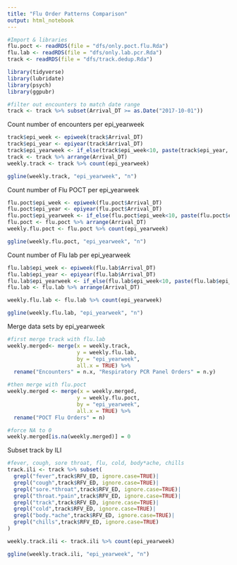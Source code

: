 ```yaml
---
title: "Flu Order Patterns Comparison"
output: html_notebook
---
```


```r
#Import & libraries
flu.poct <- readRDS(file = "dfs/only.poct.flu.Rda")
flu.lab <- readRDS(file = "dfs/only.lab.pcr.Rda")
track <- readRDS(file = "dfs/track.dedup.Rda")

library(tidyverse)
library(lubridate)
library(psych)
library(ggpubr)
```


```r
#filter out encounters to match date range
track <- track %>% subset(Arrival_DT >= as.Date("2017-10-01"))
```

Count number of encounters per epi_yearweek
```r
track$epi_week <- epiweek(track$Arrival_DT)
track$epi_year <- epiyear(track$Arrival_DT)
track$epi_yearweek <- if_else(track$epi_week<10, paste(track$epi_year, "-0", track$epi_week, sep = ""), paste(track$epi_year, track$epi_week, sep = "-"))
track <- track %>% arrange(Arrival_DT)
weekly.track <- track %>% count(epi_yearweek)

ggline(weekly.track, "epi_yearweek", "n")
```

Count number of Flu POCT per epi_yearweek
```r
flu.poct$epi_week <- epiweek(flu.poct$Arrival_DT)
flu.poct$epi_year <- epiyear(flu.poct$Arrival_DT)
flu.poct$epi_yearweek <- if_else(flu.poct$epi_week<10, paste(flu.poct$epi_year, "-0", flu.poct$epi_week, sep = ""), paste(flu.poct$epi_year, flu.poct$epi_week, sep = "-"))
flu.poct <- flu.poct %>% arrange(Arrival_DT)
weekly.flu.poct <- flu.poct %>% count(epi_yearweek)

ggline(weekly.flu.poct, "epi_yearweek", "n")
```

Count number of Flu lab per epi_yearweek
```r
flu.lab$epi_week <- epiweek(flu.lab$Arrival_DT)
flu.lab$epi_year <- epiyear(flu.lab$Arrival_DT)
flu.lab$epi_yearweek <- if_else(flu.lab$epi_week<10, paste(flu.lab$epi_year, "-0", flu.lab$epi_week, sep = ""), paste(flu.lab$epi_year, flu.lab$epi_week, sep = "-"))
flu.lab <- flu.lab %>% arrange(Arrival_DT)

weekly.flu.lab <- flu.lab %>% count(epi_yearweek)

ggline(weekly.flu.lab, "epi_yearweek", "n")
```

Merge data sets by epi_yearweek
```r
#first merge track with flu.lab
weekly.merged<- merge(x = weekly.track,
                      y = weekly.flu.lab,
                      by = "epi_yearweek",
                      all.x = TRUE) %>%
  rename("Encounters" = n.x, "Respiratory PCR Panel Orders" = n.y)

#then merge with flu.poct
weekly.merged <- merge(x = weekly.merged,
                      y = weekly.flu.poct,
                      by = "epi_yearweek",
                      all.x = TRUE) %>%
  rename("POCT Flu Orders" = n)

#force NA to 0
weekly.merged[is.na(weekly.merged)] = 0
```

Subset track by ILI
```r
#fever, cough, sore throat, flu, cold, body*ache, chills
track.ili <- track %>% subset(
  grepl("fever",track$RFV_ED, ignore.case=TRUE)| 
  grepl("cough",track$RFV_ED, ignore.case=TRUE)|
  grepl("sore.*throat",track$RFV_ED, ignore.case=TRUE)|
  grepl("throat.*pain",track$RFV_ED, ignore.case=TRUE)|
  grepl("track",track$RFV_ED, ignore.case=TRUE)|
  grepl("cold",track$RFV_ED, ignore.case=TRUE)|
  grepl("body.*ache",track$RFV_ED, ignore.case=TRUE)|
  grepl("chills",track$RFV_ED, ignore.case=TRUE)
)

weekly.track.ili <- track.ili %>% count(epi_yearweek)

ggline(weekly.track.ili, "epi_yearweek", "n")
```


